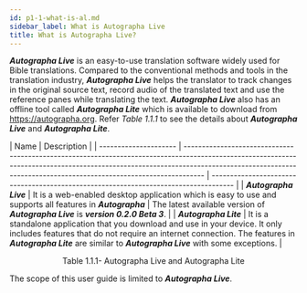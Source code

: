 ```yaml
---
id: p1-1-what-is-al.md
sidebar_label: What is Autographa Live
title: What is Autographa Live?
---
```


**_Autographa Live_** is an easy-to-use translation software widely used for Bible translations. Compared to the conventional methods and tools in the translation industry, **_Autographa Live_** helps the translator to track changes in the original source text, record audio of the translated text and use the reference panes while translating the text. **_Autographa Live_** also has an offline tool called **_Autographa Lite_** which is available to download from https://autographa.org. Refer _Table 1.1.1_ to see the details about **_Autographa Live_** and **_Autographa Lite_**.

| Name                  | Description                                                                                                                                                                                                                                     |
| --------------------- | ----------------------------------------------------------------------------------------------------------------------------------------------------------------------------------------------------------------------------------------------- | ------------------------------------------------------------------------------------ |
| **_Autographa Live_** | It is a web-enabled desktop application which is easy to use and supports all features in **_Autographa_**                                                                                                                                      | The latest available version of **_Autographa Live_** is **_version 0.2.0 Beta 3_**. |
| **_Autographa Lite_** | It is a standalone application that you download and use in your device. It only includes features that do not require an internet connection. The features in **_Autographa Lite_** are similar to **_Autographa Live_** with some exceptions. |

<div align='center' style={{ fontStyle: 'Italic' }}>
	Table 1.1.1- Autographa Live and Autographa Lite
</div>

The scope of this user guide is limited to **_Autographa Live_**.
